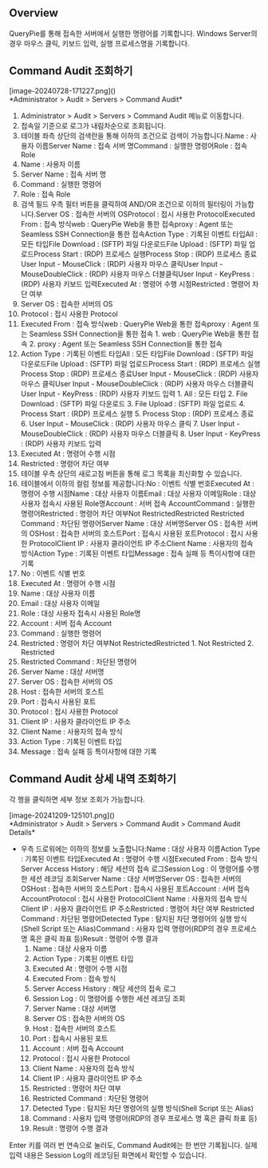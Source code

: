 
## Overview
QueryPie를 통해 접속한 서버에서 실행한 명령어를 기록합니다. Windows Server의 경우 마우스 클릭, 키보드 입력, 실행 프로세스명을 기록합니다.

## Command Audit 조회하기
<p align="center">
<div>[image-20240728-171227.png]()</div>
*Administrator &gt; Audit &gt; Servers &gt; Command Audit*
</p>

1. Administrator > Audit > Servers > Command Audit 메뉴로 이동합니다.
2. 접속일 기준으로 로그가 내림차순으로 조회됩니다.
3. 테이블 좌측 상단의 검색란을 통해 이하의 조건으로 검색이 가능합니다.Name : 사용자 이름Server Name : 접속 서버 명Command : 실행한 명령어Role : 접속 Role
  1. Name : 사용자 이름
  2. Server Name : 접속 서버 명
  3. Command : 실행한 명령어
  4. Role : 접속 Role
4. 검색 필드 우측 필터 버튼을 클릭하여 AND/OR 조건으로 이하의 필터링이 가능합니다.Server OS : 접속한 서버의 OSProtocol : 접시 사용한 ProtocolExecuted From : 접속 방식web : QueryPie Web을 통한 접속proxy : Agent 또는 Seamless SSH Connection을 통한 접속Action Type : 기록된 이벤트 타입All : 모든 타입File Download : (SFTP) 파일 다운로드File Upload : (SFTP) 파일 업로드Process Start : (RDP) 프로세스 실행Process Stop : (RDP) 프로세스 종료User Input - MouseClick : (RDP) 사용자 마우스 클릭User Input - MouseDoubleClick : (RDP) 사용자 마우스 더블클릭User Input - KeyPress : (RDP) 사용자 키보드 입력Executed At : 명령어 수행 시점Restricted : 명령어 차단 여부
  1. Server OS : 접속한 서버의 OS
  2. Protocol : 접시 사용한 Protocol
  3. Executed From : 접속 방식web : QueryPie Web을 통한 접속proxy : Agent 또는 Seamless SSH Connection을 통한 접속
    1. web : QueryPie Web을 통한 접속
    2. proxy : Agent 또는 Seamless SSH Connection을 통한 접속
  4. Action Type : 기록된 이벤트 타입All : 모든 타입File Download : (SFTP) 파일 다운로드File Upload : (SFTP) 파일 업로드Process Start : (RDP) 프로세스 실행Process Stop : (RDP) 프로세스 종료User Input - MouseClick : (RDP) 사용자 마우스 클릭User Input - MouseDoubleClick : (RDP) 사용자 마우스 더블클릭User Input - KeyPress : (RDP) 사용자 키보드 입력
    1. All : 모든 타입
    2. File Download : (SFTP) 파일 다운로드
    3. File Upload : (SFTP) 파일 업로드
    4. Process Start : (RDP) 프로세스 실행
    5. Process Stop : (RDP) 프로세스 종료
    6. User Input - MouseClick : (RDP) 사용자 마우스 클릭
    7. User Input - MouseDoubleClick : (RDP) 사용자 마우스 더블클릭
    8. User Input - KeyPress : (RDP) 사용자 키보드 입력
  5. Executed At : 명령어 수행 시점
  6. Restricted : 명령어 차단 여부
5. 테이블 우측 상단의 새로고침 버튼을 통해 로그 목록을 최신화할 수 있습니다.
6. 테이블에서 이하의 컬럼 정보를 제공합니다:No : 이벤트 식별 번호Executed At : 명령어 수행 시점Name : 대상 사용자 이름Email : 대상 사용자 이메일Role : 대상 사용자 접속시 사용된 Role명Account : 서버 접속 AccountCommand : 실행한 명령어Restricted : 명령어 차단 여부Not RestrictedRestricted Restricted Command : 차단된 명령어Server Name : 대상 서버명Server OS : 접속한 서버의 OSHost : 접속한 서버의 호스트Port : 접속시 사용된 포트Protocol : 접시 사용한 ProtocolClient IP : 사용자 클라이언트 IP 주소Client Name : 사용자의 접속 방식Action Type : 기록된 이벤트 타입Message : 접속 실패 등 특이사항에 대한 기록
  1. No : 이벤트 식별 번호
  2. Executed At : 명령어 수행 시점
  3. Name : 대상 사용자 이름
  4. Email : 대상 사용자 이메일
  5. Role : 대상 사용자 접속시 사용된 Role명
  6. Account : 서버 접속 Account
  7. Command : 실행한 명령어
  8. Restricted : 명령어 차단 여부Not RestrictedRestricted
    1. Not Restricted
    2. Restricted
  9. Restricted Command : 차단된 명령어
  10. Server Name : 대상 서버명
  11. Server OS : 접속한 서버의 OS
  12. Host : 접속한 서버의 호스트
  13. Port : 접속시 사용된 포트
  14. Protocol : 접시 사용한 Protocol
  15. Client IP : 사용자 클라이언트 IP 주소
  16. Client Name : 사용자의 접속 방식
  17. Action Type : 기록된 이벤트 타입
  18. Message : 접속 실패 등 특이사항에 대한 기록

## Command Audit 상세 내역 조회하기
각 행을 클릭하면 세부 정보 조회가 가능합니다.

<p align="center">
<div>[image-20241209-125101.png]()</div>
*Administrator &gt; Audit &gt; Servers &gt; Command Audit &gt; Command Audit Details*
</p>

* 우측 드로워에는 이하의 정보를 노출합니다:Name : 대상 사용자 이름Action Type : 기록된 이벤트 타입Executed At : 명령어 수행 시점Executed From : 접속 방식Server Access History : 해당 세션의 접속 로그Session Log : 이 명령어를 수행한 세션 레코딩 조회Server Name : 대상 서버명Server OS : 접속한 서버의 OSHost : 접속한 서버의 호스트Port : 접속시 사용된 포트Account : 서버 접속 AccountProtocol : 접시 사용한 ProtocolClient Name : 사용자의 접속 방식Client IP : 사용자 클라이언트 IP 주소Restricted : 명령어 차단 여부 Restricted Command : 차단된 명령어Detected Type : 탐지된 차단 명령어의 실행 방식(Shell Script 또는 Alias)Command : 사용자 입력 명령어(RDP의 경우 프로세스 명 혹은 클릭 좌표 등)Result : 명령어 수행 결과
  1. Name : 대상 사용자 이름
  2. Action Type : 기록된 이벤트 타입
  3. Executed At : 명령어 수행 시점
  4. Executed From : 접속 방식
  5. Server Access History : 해당 세션의 접속 로그
  6. Session Log : 이 명령어를 수행한 세션 레코딩 조회
  7. Server Name : 대상 서버명
  8. Server OS : 접속한 서버의 OS
  9. Host : 접속한 서버의 호스트
  10. Port : 접속시 사용된 포트
  11. Account : 서버 접속 Account
  12. Protocol : 접시 사용한 Protocol
  13. Client Name : 사용자의 접속 방식
  14. Client IP : 사용자 클라이언트 IP 주소
  15. Restricted : 명령어 차단 여부
  16. Restricted Command : 차단된 명령어
  17. Detected Type : 탐지된 차단 명령어의 실행 방식(Shell Script 또는 Alias)
  18. Command : 사용자 입력 명령어(RDP의 경우 프로세스 명 혹은 클릭 좌표 등)
  19. Result : 명령어 수행 결과

<Callout type="important">
Enter 키를 여러 번 연속으로 눌러도, Command Audit에는 한 번만 기록됩니다.  실제 입력 내용은 Session Log의 레코딩된 화면에서 확인할 수 있습니다. 
</Callout>
